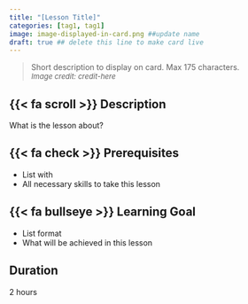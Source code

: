 ```yaml
---
title: "[Lesson Title]"
categories: [tag1, tag1]
image: image-displayed-in-card.png ##update name
draft: true ## delete this line to make card live
---
```


> Short description to display on card. Max 175 characters.\
<font size="2"> *Image credit: credit-here* </font>

## {{< fa scroll >}} Description
What is the lesson about?

## {{< fa check >}} Prerequisites
- List with
- All necessary skills to take this lesson

## {{< fa bullseye >}} Learning Goal
- List format
- What will be achieved in this lesson

## <i class="fa-regular fa-clock"></i> Duration
2 hours
